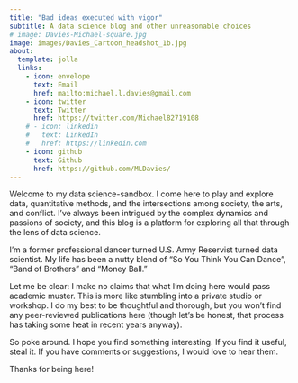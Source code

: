 ```yaml
---
title: "Bad ideas executed with vigor"
subtitle: A data science blog and other unreasonable choices
# image: Davies-Michael-square.jpg
image: images/Davies_Cartoon_headshot_1b.jpg
about:
  template: jolla
  links:
    - icon: envelope
      text: Email
      href: mailto:michael.l.davies@gmail.com
    - icon: twitter
      text: Twitter
      href: https://twitter.com/Michael82719108
    # - icon: linkedin
    #   text: LinkedIn
    #   href: https://linkedin.com
    - icon: github
      text: Github
      href: https://github.com/MLDavies/
---
```


::: justify
Welcome to my data science-sandbox. I come here to play and explore data, quantitative methods, and the intersections among society, the arts, and conflict. I've always been intrigued by the complex dynamics and passions of society, and this blog is a platform for exploring all that through the lens of data science.

I'm a former professional dancer turned U.S. Army Reservist turned data scientist. My life has been a nutty blend of "So You Think You Can Dance", "Band of Brothers" and "Money Ball."

Let me be clear: I make no claims that what I'm doing here would pass academic muster. This is more like stumbling into a private studio or workshop. I do my best to be thoughtful and thorough, but you won't find any peer-reviewed publications here (though let's be honest, that process has taking some heat in recent years anyway).

So poke around. I hope you find something interesting. If you find it useful, steal it. If you have comments or suggestions, I would love to hear them.

Thanks for being here!
:::
